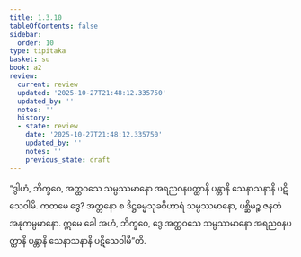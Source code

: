 ```yaml
---
title: 1.3.10
tableOfContents: false
sidebar:
  order: 10
type: tipitaka
basket: su
book: a2
review:
  current: review
  updated: '2025-10-27T21:48:12.335750'
  updated_by: ''
  notes: ''
  history:
  - state: review
    date: '2025-10-27T21:48:12.335750'
    updated_by: ''
    notes: ''
    previous_state: draft
---
```



<ReviewStatus review={frontmatter.review} showDetails={true} />

<HypothesisAnnotation frontmatter={frontmatter} />

<DynamicBreadcrumb />

<Division number="31" book="a2" e="ch" v="15" p="62">

<Paragraph number="67" book="a2">
“ဒွါဟံ, ဘိက္ခဝေ, အတ္ထဝသေ သမ္ပဿမာနော အရညဝနပတ္ထာနိ ပန္တာနိ သေနာသနာနိ ပဋိသေဝါမိ. ကတမေ ဒွေ? အတ္တနော စ ဒိဋ္ဌဓမ္မသုခဝိဟာရံ သမ္ပဿမာနော, ပစ္ဆိမဉ္စ ဇနတံ အနုကမ္ပမာနော. ဣမေ ခေါ အဟံ, ဘိက္ခဝေ, ဒွေ အတ္ထဝသေ သမ္ပဿမာနော အရညဝနပတ္ထာနိ ပန္တာနိ သေနာသနာနိ ပဋိသေဝါမီ”တိ.
</Paragraph>
</Division>